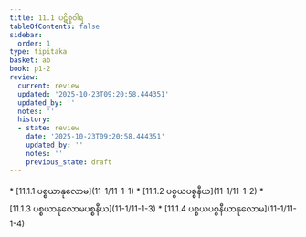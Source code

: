 ```yaml
---
title: 11.1 ပဋိစ္စဝါရ
tableOfContents: false
sidebar:
  order: 1
type: tipitaka
basket: ab
book: p1-2
review:
  current: review
  updated: '2025-10-23T09:20:58.444351'
  updated_by: ''
  notes: ''
  history:
  - state: review
    date: '2025-10-23T09:20:58.444351'
    updated_by: ''
    notes: ''
    previous_state: draft
---
```



<ReviewStatus review={frontmatter.review} showDetails={true} />

<HypothesisAnnotation frontmatter={frontmatter} />

<DynamicBreadcrumb />



<TableOfContents book="p1-2" section="11.1">
* [11.1.1 ပစ္စယာနုလောမ](11-1/11-1-1)
* [11.1.2 ပစ္စယပစ္စနီယ](11-1/11-1-2)
* [11.1.3 ပစ္စယာနုလောမပစ္စနီယ](11-1/11-1-3)
* [11.1.4 ပစ္စယပစ္စနီယာနုလောမ](11-1/11-1-4)
</TableOfContents>